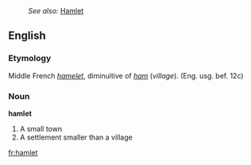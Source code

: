 :''See also:'' [[Hamlet]]
==English==
===Etymology===
Middle French ''[[hamelet]]'', diminuitive of ''[[ham]]'' (''village''). (Eng. usg. bef. 12c)

=== Noun ===

'''hamlet'''

# A small town
# A settlement smaller than a village
[[fr:hamlet]]